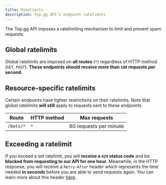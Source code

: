 ```yaml
---
title: Ratelimits
description: Top.gg API's endpoint ratelimits
---
```


The Top.gg API imposes a ratelimiting mechanism to limit and prevent spam requests.

## Global ratelimits

Global ratelimits are imposed on **all routes** (`*`) regardless of HTTP method (`GET`, `POST`). **These endpoints should receive more than `100` requests per second.**

## Resource-specific ratelimits

Certain endpoints have tighter restrictions on their ratelimits. Note that global ratelimits **will still** apply to requests sent to these endpoints.

| Route     | HTTP method  | Max requests           |
| --------- | ------------ | ---------------------- |
| `/bots/*` | `*`          | 60 requests per minute |

## Exceeding a ratelimit

If you exceed a set ratelimit, you will **receive a `429` status code** and be **blocked from requesting to our API for one hour**. Meanwhile, in the HTTP response, you will receive a `Retry-After` header which represents the time needed **in seconds** before you are able to send requests again. You can learn more about this header [here](https://developer.mozilla.org/en-US/docs/Web/HTTP/Headers/Retry-After).